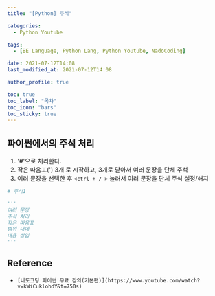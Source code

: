 ```yaml
---
title: "[Python] 주석"

categories:
  - Python Youtube

tags:
  - [BE Language, Python Lang, Python Youtube, NadoCoding]

date: 2021-07-12T14:08
last_modified_at: 2021-07-12T14:08

author_profile: true

toc: true
toc_label: "목차"
toc_icon: "bars"
toc_sticky: true
---
```


## 파이썬에서의 주석 처리

1. '#'으로 처리한다.
2. 작은 따옴표(') 3개 로 시작하고, 3개로 닫아서 여러 문장을 단체 주석
3. 여러 문장을 선택한 후 `<ctrl + / >` 눌러서 여러 문장을 단체 주석 설정/해지

```python
# 주석1

'''
여러 문장
주석 처리
작은 따옴표
범위 내에
내용 삽입
'''
```

## Reference

- `[나도코딩 파이썬 무료 강의(기본편)](https://www.youtube.com/watch?v=kWiCuklohdY&t=750s)`

